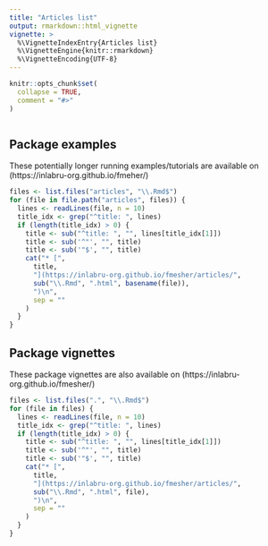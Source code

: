 ```yaml
---
title: "Articles list"
output: rmarkdown::html_vignette
vignette: >
  %\VignetteIndexEntry{Articles list}
  %\VignetteEngine{knitr::rmarkdown}
  %\VignetteEncoding{UTF-8}
---
```


```r
knitr::opts_chunk$set(
  collapse = TRUE,
  comment = "#>"
)
```

```r
```

## Package examples

These potentially longer running examples/tutorials are available on
(https://inlabru-org.github.io/fmeher/)

```r
files <- list.files("articles", "\\.Rmd$")
for (file in file.path("articles", files)) {
  lines <- readLines(file, n = 10)
  title_idx <- grep("^title: ", lines)
  if (length(title_idx) > 0) {
    title <- sub("^title: ", "", lines[title_idx[1]])
    title <- sub('^"', "", title)
    title <- sub('"$', "", title)
    cat("* [",
      title,
      "](https://inlabru-org.github.io/fmesher/articles/",
      sub("\\.Rmd", ".html", basename(file)),
      ")\n",
      sep = ""
    )
  }
}
```

## Package vignettes

These package vignettes are also available on
(https://inlabru-org.github.io/fmesher/)

```r
files <- list.files(".", "\\.Rmd$")
for (file in files) {
  lines <- readLines(file, n = 10)
  title_idx <- grep("^title: ", lines)
  if (length(title_idx) > 0) {
    title <- sub("^title: ", "", lines[title_idx[1]])
    title <- sub('^"', "", title)
    title <- sub('"$', "", title)
    cat("* [",
      title,
      "](https://inlabru-org.github.io/fmesher/articles/",
      sub("\\.Rmd", ".html", file),
      ")\n",
      sep = ""
    )
  }
}
```
